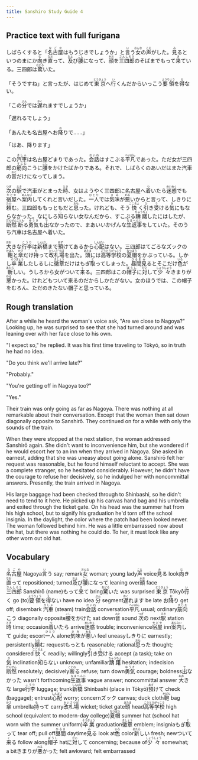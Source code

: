 ```yaml
---
title: Sanshiro Study Guide 4
---
```


## Practice text with full furigana

<p>
しばらくすると「<ruby><rb>名古屋</rb><rt>なごや</rt></ruby>はもうじきでしょうか」と<ruby><rb>言</rb><rt>い</rt></ruby>う<ruby><rb>女</rb><rt>おんな</rt></ruby>の<ruby><rb>声</rb><rt>こえ</rt></ruby>がした。<ruby><rb>見</rb><rt>み</rt></ruby>るといつのまにか<ruby><rb>向</rb><rt>む</rt></ruby>き<ruby><rb>直</rb><rt>なお</rt></ruby>って、<ruby><rb>及</rb><rt>およ</rt></ruby>び<ruby><rb>腰</rb><rt>ごし</rt></ruby>になって、<ruby><rb>顔</rb><rt>かお</rt></ruby>を<ruby><rb>三四郎</rb><rt>さんしろう</rt></ruby>のそばまでもって<ruby><rb>来</rb><rt>き</rt></ruby>ている。三四郎は<ruby><rb>驚</rb><rt>おどろ</rt></ruby>いた。
</p>

<p>
「そうですね」と言ったが、はじめて<ruby><rb>東京</rb><rt>とうきょう</rt></ruby>へ<ruby><rb>行</rb><rt>い</rt></ruby>くんだからいっこう<ruby><rb>要領</rb><rt>ようりょう</rt></ruby>を<ruby><rb>得</rb><rt>え</rt></ruby>ない。
</p>

<p>
「この<ruby><rb>分</rb><rt>ぶん</rt></ruby>では<ruby><rb>遅</rb><rt>おく</rt></ruby>れますでしょうか」
</p>

「遅れるでしょう」

<p>
「あんたも名古屋へお<ruby><rb>降</rb><rt>お</rt></ruby>りで……」
</p>

「はあ、降ります」

<p>
この<ruby><rb>汽車</rb><rt>きしゃ</rt></ruby>は名古屋どまりであった。<ruby><rb>会話</rb><rt>かいわ</rt></ruby>はすこぶる<ruby><rb>平凡</rb><rt>へいぼん</rt></ruby>であった。ただ女が三四郎の<ruby><rb>筋向</rb><rt>すじむ</rt></ruby>こうに<ruby><rb>腰</rb><rt>こし</rt></ruby>をかけたばかりである。それで、しばらくのあいだはまた汽車の<ruby><rb>音</rb><rt>おと</rt></ruby>だけになってしまう。
</p>

<p>
<ruby><rb>次</rb><rt>つぎ</rt></ruby>の<ruby><rb>駅</rb><rt>えき</rt></ruby>で汽車がとまった<ruby><rb>時</rb><rt>とき</rt></ruby>、女はようやく三四郎に名古屋へ<ruby><rb>着</rb><rt>つ</rt></ruby>いたら<ruby><rb>迷惑</rb><rt>めいわく</rt></ruby>でも<ruby><rb>宿屋</rb><rt>やどや</rt></ruby>へ<ruby><rb>案内</rb><rt>あんない</rt></ruby>してくれと言いだした。<ruby><rb>一人</rb><rt>ひとり</rt></ruby>では<ruby><rb>気味</rb><rt>きみ</rt></ruby>が<ruby><rb>悪</rb><rt>わる</rt></ruby>いからと言って、しきりに<ruby><rb>頼</rb><rt>たの</rt></ruby>む。三四郎ももっともだと<ruby><rb>思</rb><rt>おも</rt></ruby>った。けれども、そう<ruby><rb>快</rb><rt>こころよ</rt></ruby>く<ruby><rb>引</rb><rt>ひ</rt></ruby>き<ruby><rb>受</rb><rt>う</rt></ruby>ける<ruby><rb>気</rb><rt>き</rt></ruby>にもならなかった。なにしろ<ruby><rb>知</rb><rt>し</rt></ruby>らない女なんだから、すこぶる<ruby><rb>躊躇</rb><rt>ちゅうちょ</rt></ruby>したにはしたが、<ruby><rb>断然</rb><rt>だんぜん</rt></ruby><ruby><rb>断</rb><rt>ことわ</rt></ruby>る<ruby><rb>勇気</rb><rt>ゆうき</rt></ruby>も<ruby><rb>出</rb><rt>で</rt></ruby>なかったので、まあいいかげんな<ruby><rb>生返事</rb><rt>なまへんじ</rt></ruby>をしていた。そのうち汽車は名古屋へ着いた。
</p>

<p>
<ruby><rb>大</rb><rt>おお</rt></ruby>きな<ruby><rb>行李</rb><rt>こうり</rt></ruby>は<ruby><rb>新橋</rb><rt>しんばし</rt></ruby>まで<ruby><rb>預</rb><rt>あず</rt></ruby>けてあるから<ruby><rb>心配</rb><rt>しんぱい</rt></ruby>はない。三四郎はてごろなズックの<ruby><rb>鞄</rb><rt>かばん</rt></ruby>と<ruby><rb>傘</rb><rt>かさ</rt></ruby>だけ<ruby><rb>持</rb><rt>も</rt></ruby>って<ruby><rb>改札場</rb><rt>かいさつば</rt></ruby>を出た。<ruby><rb>頭</rb><rt>あたま</rt></ruby>には<ruby><rb>高等学校</rb><rt>こうとうがっこう</rt></ruby>の<ruby><rb>夏帽</rb><rt>なつぼう</rt></ruby>をかぶっている。しかし<ruby><rb>卒業</rb><rt>そつぎょう</rt></ruby>したしるしに<ruby><rb>徽章</rb><rt>きしょう</rt></ruby>だけはもぎ<ruby><rb>取</rb><rt>と</rt></ruby>ってしまった。<ruby><rb>昼間</rb><rt>ひるま</rt></ruby><ruby><rb>見</rb><rt>み</rt></ruby>るとそこだけ<ruby><rb>色</rb><rt>いろ</rt></ruby>が<ruby><rb>新</rb><rt>あたら</rt></ruby>しい。うしろから女がついて<ruby><rb>来</rb><rt>く</rt></ruby>る。三四郎はこの<ruby><rb>帽子</rb><rt>ぼうし</rt></ruby>に<ruby><rb>対</rb><rt>たい</rt></ruby>して<ruby><rb>少々</rb><rt>しょうしょう</rt></ruby>きまりが<ruby><rb>悪</rb><rt>わる</rt></ruby>かった。けれどもついて来るのだからしかたがない。女のほうでは、この帽子をむろん、ただのきたない帽子と思っている。
</p>


## Rough translation

After a while he heard the woman's voice ask, "Are we close to Nagoya?" Looking up, he was surprised to see that she had turned around and was leaning over with her face close to his own.

"I expect so," he replied. It was his first time traveling to Tōkyō, so in truth he had no idea.

"Do you think we'll arrive late?"

"Probably."

"You're getting off in Nagoya too?"

"Yes."

Their train was only going as far as Nagoya. There was nothing at all remarkable about their conversation. Except that the woman then sat down diagonally opposite to Sanshirō. They continued on for a while with only the sounds of the train.

When they were stopped at the next station, the woman addressed Sanshirō again. She didn't want to inconvenience him, but she wondered if he would escort her to an inn when they arrived in Nagoya. She asked in earnest, adding that she was uneasy about going alone. Sanshirō felt her request was reasonable, but he found himself reluctant to accept. She was a complete stranger, so he hesitated considerably. However, he didn't have the courage to refuse her decisively, so he indulged her with noncommittal answers. Presently, the train arrived in Nagoya.

His large baggage had been checked through to Shinbashi, so he didn't need to tend to it here. He picked up his canvas hand bag and his umbrella and exited through the ticket gate. On his head was the summer hat from his high school, but to signify his graduation he'd torn off the school insignia. In the daylight, the color where the patch had been looked newer. The woman followed behind him. He was a little embarrassed now about the hat, but there was nothing he could do. To her, it must look like any other worn out old hat.  


## Vocabulary

<p>
<span class="vocabstudy"><ruby><rb>名古屋</rb><rt>なごや</rt></ruby>&nbsp;Nagoya</span><span class="vocabstudy"><ruby><rb>言</rb><rt>い</rt></ruby>う&nbsp;say; remark</span><span class="vocabstudy"><ruby><rb>女</rb><rt>おんな</rt></ruby>&nbsp;woman; young lady</span><span class="vocabstudy"><ruby><rb>声</rb><rt>こえ</rt></ruby>&nbsp;voice</span><span class="vocabstudy"><ruby><rb>見</rb><rt>み</rt></ruby>る&nbsp;look</span><span class="vocabstudy"><ruby><rb>向</rb><rt>む</rt></ruby>き<ruby><rb>直</rb><rt>なお</rt></ruby>って&nbsp;repositioned; turned</span><span class="vocabstudy"><ruby><rb>及</rb><rt>およ</rt></ruby>び<ruby><rb>腰</rb><rt>ごし</rt></ruby>になって&nbsp;leaning over</span><span class="vocabstudy"><ruby><rb>顔</rb><rt>かお</rt></ruby>&nbsp;face</span><span class="vocabstudy"><ruby><rb>三四郎</rb><rt>さんしろう</rt></ruby>&nbsp;Sanshirō (name)</span><span class="vocabstudy">もって<ruby><rb>来</rb><rt>き</rt></ruby>て&nbsp;bring</span><span class="vocabstudy"><ruby><rb>驚</rb><rt>おどろ</rt></ruby>いた&nbsp;was surprised</span>
<span class="vocabstudy"><ruby><rb>東京</rb><rt>とうきょう</rt></ruby>&nbsp;Tōkyō</span><span class="vocabstudy"><ruby><rb>行</rb><rt>い</rt></ruby>く&nbsp;go (to)</span><span class="vocabstudy"><ruby><rb>要領</rb><rt>ようりょう</rt></ruby>を<ruby><rb>得</rb><rt>え</rt></ruby>ない&nbsp;have no idea</span>
<span class="vocabstudy"><ruby><rb>分</rb><rt>ぶん</rt></ruby>&nbsp;segment</span><span class="vocabstudy"><ruby><rb>遅</rb><rt>おく</rt></ruby>れます&nbsp;be late</span>
<span class="vocabstudy">お<ruby><rb>降</rb><rt>お</rt></ruby>り&nbsp;get off; disembark</span>
<span class="vocabstudy"><ruby><rb>汽車</rb><rt>きしゃ</rt></ruby>&nbsp;(steam) train</span><span class="vocabstudy"><ruby><rb>会話</rb><rt>かいわ</rt></ruby>&nbsp;conversation</span><span class="vocabstudy"><ruby><rb>平凡</rb><rt>へいぼん</rt></ruby>&nbsp;usual; ordinary</span><span class="vocabstudy"><ruby><rb>筋向</rb><rt>すじむ</rt></ruby>こう&nbsp;diagonally opposite</span><span class="vocabstudy"><ruby><rb>腰</rb><rt>こし</rt></ruby>をかけた&nbsp;sat down</span><span class="vocabstudy"><ruby><rb>音</rb><rt>おと</rt></ruby>&nbsp;sound</span>
<span class="vocabstudy"><ruby><rb>次</rb><rt>つぎ</rt></ruby>の&nbsp;next</span><span class="vocabstudy"><ruby><rb>駅</rb><rt>えき</rt></ruby>&nbsp;station</span><span class="vocabstudy"><ruby><rb>時</rb><rt>とき</rt></ruby>&nbsp;time; occasion</span><span class="vocabstudy"><ruby><rb>着</rb><rt>つ</rt></ruby>いたら&nbsp;arrive</span><span class="vocabstudy"><ruby><rb>迷惑</rb><rt>めいわく</rt></ruby>&nbsp;trouble; inconvenience</span><span class="vocabstudy"><ruby><rb>宿屋</rb><rt>やどや</rt></ruby>&nbsp;inn</span><span class="vocabstudy"><ruby><rb>案内</rb><rt>あんない</rt></ruby>して&nbsp;guide; escort</span><span class="vocabstudy"><ruby><rb>一人</rb><rt>ひとり</rt></ruby>&nbsp;alone</span><span class="vocabstudy"><ruby><rb>気味</rb><rt>きみ</rt></ruby>が<ruby><rb>悪</rb><rt>わる</rt></ruby>い&nbsp;feel uneasy</span><span class="vocabstudy">しきりに&nbsp;earnestly; persistently</span><span class="vocabstudy"><ruby><rb>頼</rb><rt>たの</rt></ruby>む&nbsp;request</span><span class="vocabstudy">もっとも&nbsp;reasonable; rational</span><span class="vocabstudy"><ruby><rb>思</rb><rt>おも</rt></ruby>った&nbsp;thought; considered</span><span class="vocabstudy"><ruby><rb>快</rb><rt>こころよ</rt></ruby>く&nbsp;readily; willingly</span><span class="vocabstudy"><ruby><rb>引</rb><rt>ひ</rt></ruby>き<ruby><rb>受</rb><rt>う</rt></ruby>ける&nbsp;accept (a task); take on</span><span class="vocabstudy"><ruby><rb>気</rb><rt>き</rt></ruby>&nbsp;inclination</span><span class="vocabstudy"><ruby><rb>知</rb><rt>し</rt></ruby>らない&nbsp;unknown; unfamiliar</span><span class="vocabstudy"><ruby><rb>躊躇</rb><rt>ちゅうちょ</rt></ruby>&nbsp;hesitation; indecision</span><span class="vocabstudy"><ruby><rb>断然</rb><rt>だんぜん</rt></ruby>&nbsp;resolutely; decisively</span><span class="vocabstudy"><ruby><rb>断</rb><rt>ことわ</rt></ruby>る&nbsp;refuse; turn down</span><span class="vocabstudy"><ruby><rb>勇気</rb><rt>ゆうき</rt></ruby>&nbsp;courage; boldness</span><span class="vocabstudy"><ruby><rb>出</rb><rt>で</rt></ruby>なかった&nbsp;wasn't forthcoming</span><span class="vocabstudy"><ruby><rb>生返事</rb><rt>なまへんじ</rt></ruby>&nbsp;vague answer; noncommittal answer</span>
<span class="vocabstudy"><ruby><rb>大</rb><rt>おお</rt></ruby>きな&nbsp;large</span><span class="vocabstudy"><ruby><rb>行李</rb><rt>こうり</rt></ruby>&nbsp;luggage; trunk</span><span class="vocabstudy"><ruby><rb>新橋</rb><rt>しんばし</rt></ruby>&nbsp;Shinbashi (place in Tōkyō)</span><span class="vocabstudy"><ruby><rb>預</rb><rt>あず</rt></ruby>けて&nbsp;check (baggage); entrust</span><span class="vocabstudy"><ruby><rb>心配</rb><rt>しんぱい</rt></ruby>&nbsp;worry; concern</span><span class="vocabstudy">ズック&nbsp;canvas; duck cloth</span><span class="vocabstudy"><ruby><rb>鞄</rb><rt>かばん</rt></ruby>&nbsp;bag</span><span class="vocabstudy"><ruby><rb>傘</rb><rt>かさ</rt></ruby>&nbsp;umbrella</span><span class="vocabstudy"><ruby><rb>持</rb><rt>も</rt></ruby>って&nbsp;carry</span><span class="vocabstudy"><ruby><rb>改札場</rb><rt>かいさつば</rt></ruby>&nbsp;wicket; ticket gate</span><span class="vocabstudy"><ruby><rb>頭</rb><rt>あたま</rt></ruby>&nbsp;head</span><span class="vocabstudy"><ruby><rb>高等学校</rb><rt>こうとうがっこう</rt></ruby>&nbsp;high school (equivalent to modern-day college)</span><span class="vocabstudy"><ruby><rb>夏帽</rb><rt>なつぼう</rt></ruby>&nbsp;summer hat (school hat worn with the summer uniform)</span><span class="vocabstudy"><ruby><rb>卒業</rb><rt>そつぎょう</rt></ruby>&nbsp;graduation</span><span class="vocabstudy"><ruby><rb>徽章</rb><rt>きしょう</rt></ruby>&nbsp;emblem; insignia</span><span class="vocabstudy">もぎ<ruby><rb>取</rb><rt>と</rt></ruby>って&nbsp;tear off; pull off</span><span class="vocabstudy"><ruby><rb>昼間</rb><rt>ひるま</rt></ruby>&nbsp;daytime</span><span class="vocabstudy"><ruby><rb>見</rb><rt>み</rt></ruby>る&nbsp;look at</span><span class="vocabstudy"><ruby><rb>色</rb><rt>いろ</rt></ruby>&nbsp;color</span><span class="vocabstudy"><ruby><rb>新</rb><rt>あたら</rt></ruby>しい&nbsp;fresh; new</span><span class="vocabstudy">ついて<ruby><rb>来</rb><rt>く</rt></ruby>る&nbsp;follow along</span><span class="vocabstudy"><ruby><rb>帽子</rb><rt>ぼうし</rt></ruby>&nbsp;hat</span><span class="vocabstudy">に<ruby><rb>対</rb><rt>たい</rt></ruby>して&nbsp;concerning; because of</span><span class="vocabstudy"><ruby><rb>少々</rb><rt>しょうしょう</rt></ruby>&nbsp;somewhat; a bit</span><span class="vocabstudy">きまりが<ruby><rb>悪</rb><rt>わる</rt></ruby>かった&nbsp;felt awkward; felt embarrassed</span>
</p>
